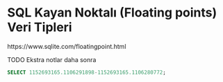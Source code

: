 # SQL Kayan Noktalı (Floating points) Veri Tipleri

https://www.sqlite.com/floatingpoint.html


TODO Ekstra notlar daha sonra

```sql
SELECT 1152693165.1106291898-1152693165.1106280772;
```

